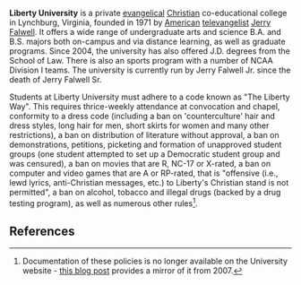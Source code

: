 {{subpages}}

'''Liberty University''' is a private [[evangelicalism|evangelical]] [[Christianity|Christian]] co-educational college in Lynchburg, Virginia, founded in 1971 by [[United States|American]] [[televangelism|televangelist]] [[Jerry Falwell]]. It offers a wide range of undergraduate arts and science B.A. and B.S. majors both on-campus and via distance learning, as well as graduate programs. Since 2004, the university has also offered J.D. degrees from the School of Law. There is also an sports program with a number of NCAA Division I teams. The university is currently run by Jerry Falwell Jr. since the death of Jerry Falwell Sr.

Students at Liberty University must adhere to a code known as "The Liberty Way". This requires thrice-weekly attendance at convocation and chapel, conformity to a dress code (including a ban on 'counterculture' hair and dress styles, long hair for men, short skirts for women and many other restrictions), a ban on distribution of literature without approval, a ban on demonstrations, petitions, picketing and formation of unapproved student groups (one student attempted to set up a Democratic student group and was censured), a ban on movies that are R, NC-17 or X-rated, a ban on computer and video games that are A or RP-rated, that is "offensive (i.e., lewd lyrics, anti-Christian messages, etc.) to Liberty's Christian stand is not permitted", a ban on alcohol, tobacco and illegal drugs (backed by a drug testing program), as well as numerous other rules<ref>Documentation of these policies is no longer available on the University website - [http://saveandrewgarib.com/?page=templates/article&articleid=333 this blog post] provides a mirror of it from 2007.</ref>.

== References ==
<references />